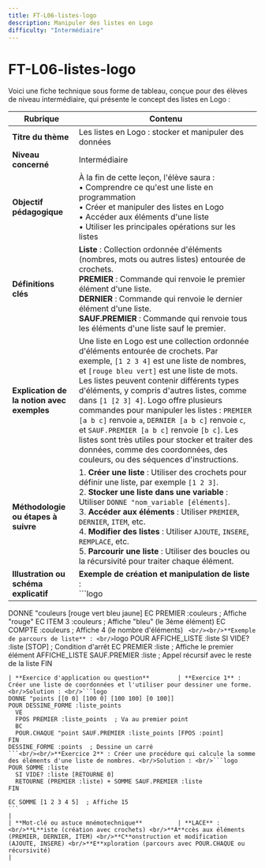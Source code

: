 ```yaml
---
title: FT-L06-listes-logo
description: Manipuler des listes en Logo
difficulty: "Intermédiaire"
---
```


# FT-L06-listes-logo
Voici une fiche technique sous forme de tableau, conçue pour des élèves de niveau intermédiaire, qui présente le concept des listes en Logo :

| **Rubrique**                                  | **Contenu**                                                                                                                                                                                                                                                                                                                                                                                                                        |
|-----------------------------------------------|-------------------------------------------------------------------------------------------------------------------------------------------------------------------------------------------------------------------------------------------------------------------------------------------------------------------------------------------------------------------------------------------------------------------------------------|
| **Titre du thème**                            | Les listes en Logo : stocker et manipuler des données                                                                                                                                                                                                                                                                                                                                                                                         |
| **Niveau concerné**                           | Intermédiaire                                                                                                                                                                                                                                                                                                                                                                                                                                  |
| **Objectif pédagogique**                      | À la fin de cette leçon, l'élève saura : <br/>• Comprendre ce qu'est une liste en programmation <br/>• Créer et manipuler des listes en Logo <br/>• Accéder aux éléments d'une liste <br/>• Utiliser les principales opérations sur les listes                                                                                                                                                                                                                |
| **Définitions clés**                          | **Liste** : Collection ordonnée d'éléments (nombres, mots ou autres listes) entourée de crochets. <br/>**PREMIER** : Commande qui renvoie le premier élément d'une liste. <br/>**DERNIER** : Commande qui renvoie le dernier élément d'une liste. <br/>**SAUF.PREMIER** : Commande qui renvoie tous les éléments d'une liste sauf le premier.                                                                                                                                                                                          |
| **Explication de la notion avec exemples**    | Une liste en Logo est une collection ordonnée d'éléments entourée de crochets. Par exemple, `[1 2 3 4]` est une liste de nombres, et `[rouge bleu vert]` est une liste de mots. Les listes peuvent contenir différents types d'éléments, y compris d'autres listes, comme dans `[1 [2 3] 4]`. Logo offre plusieurs commandes pour manipuler les listes : `PREMIER [a b c]` renvoie `a`, `DERNIER [a b c]` renvoie `c`, et `SAUF.PREMIER [a b c]` renvoie `[b c]`. Les listes sont très utiles pour stocker et traiter des données, comme des coordonnées, des couleurs, ou des séquences d'instructions.                                                                                                                       |
| **Méthodologie ou étapes à suivre**           | 1. **Créer une liste** : Utiliser des crochets pour définir une liste, par exemple `[1 2 3]`.<br/>2. **Stocker une liste dans une variable** : Utiliser `DONNE "nom_variable [éléments]`.<br/>3. **Accéder aux éléments** : Utiliser `PREMIER`, `DERNIER`, `ITEM`, etc.<br/>4. **Modifier des listes** : Utiliser `AJOUTE`, `INSERE`, `REMPLACE`, etc.<br/>5. **Parcourir une liste** : Utiliser des boucles ou la récursivité pour traiter chaque élément. |
| **Illustration ou schéma explicatif**         | **Exemple de création et manipulation de liste** : <br/>```logo
DONNE "couleurs [rouge vert bleu jaune]
EC PREMIER :couleurs  ; Affiche "rouge"
EC ITEM 3 :couleurs   ; Affiche "bleu" (le 3ème élément)
EC COMPTE :couleurs   ; Affiche 4 (le nombre d'éléments)
``` <br/><br/>**Exemple de parcours de liste** : <br/>```logo
POUR AFFICHE_LISTE :liste
  SI VIDE? :liste [STOP]  ; Condition d'arrêt
  EC PREMIER :liste       ; Affiche le premier élément
  AFFICHE_LISTE SAUF.PREMIER :liste  ; Appel récursif avec le reste de la liste
FIN
```                                                                                   |
| **Exercice d'application ou question**        | **Exercice 1** : Créer une liste de coordonnées et l'utiliser pour dessiner une forme. <br/>Solution : <br/>```logo
DONNE "points [[0 0] [100 0] [100 100] [0 100]]
POUR DESSINE_FORME :liste_points
  VE
  FPOS PREMIER :liste_points  ; Va au premier point
  BC
  POUR.CHAQUE "point SAUF.PREMIER :liste_points [FPOS :point]
FIN
DESSINE_FORME :points  ; Dessine un carré
```<br/><br/>**Exercice 2** : Créer une procédure qui calcule la somme des éléments d'une liste de nombres. <br/>Solution : <br/>```logo
POUR SOMME :liste
  SI VIDE? :liste [RETOURNE 0]
  RETOURNE (PREMIER :liste) + SOMME SAUF.PREMIER :liste
FIN

EC SOMME [1 2 3 4 5]  ; Affiche 15
```                                                                                                                    |
| **Mot-clé ou astuce mnémotechnique**          | **LACE** : <br/>**L**iste (création avec crochets) <br/>**A**ccès aux éléments (PREMIER, DERNIER, ITEM) <br/>**C**onstruction et modification (AJOUTE, INSERE) <br/>**E**xploration (parcours avec POUR.CHAQUE ou récursivité)                                                                                                                                                                                                                                                                                                                           |